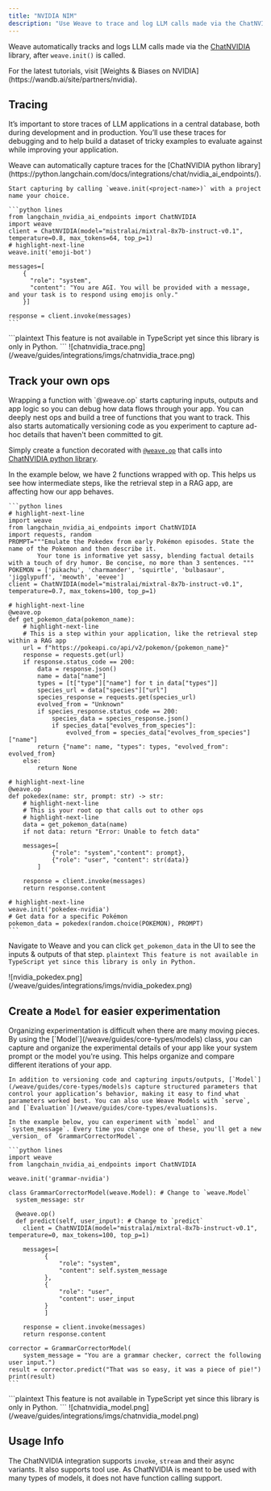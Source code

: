 ```yaml
---
title: "NVIDIA NIM"
description: "Use Weave to trace and log LLM calls made via the ChatNVIDIA library"
---
```


Weave automatically tracks and logs LLM calls made via the [ChatNVIDIA](https://python.langchain.com/docs/integrations/chat/nvidia_ai_endpoints/) library, after `weave.init()` is called.

<Tip>
For the latest tutorials, visit [Weights & Biases on NVIDIA](https://wandb.ai/site/partners/nvidia).
</Tip>

## Tracing

It’s important to store traces of LLM applications in a central database, both during development and in production. You’ll use these traces for debugging and to help build a dataset of tricky examples to evaluate against while improving your application.

<Tabs>
  <Tab title="Python">
    Weave can automatically capture traces for the [ChatNVIDIA python library](https://python.langchain.com/docs/integrations/chat/nvidia_ai_endpoints/).

    Start capturing by calling `weave.init(<project-name>)` with a project name your choice.

    ```python lines
    from langchain_nvidia_ai_endpoints import ChatNVIDIA
    import weave
    client = ChatNVIDIA(model="mistralai/mixtral-8x7b-instruct-v0.1", temperature=0.8, max_tokens=64, top_p=1)
    # highlight-next-line
    weave.init('emoji-bot')

    messages=[
        {
          "role": "system",
          "content": "You are AGI. You will be provided with a message, and your task is to respond using emojis only."
        }]

    response = client.invoke(messages)
    ```

  </Tab>
  <Tab title="TypeScript">
      ```plaintext
      This feature is not available in TypeScript yet since this library is only in Python.
      ```
  </Tab>
</Tabs>

<Frame>
![chatnvidia_trace.png](/weave/guides/integrations/imgs/chatnvidia_trace.png)
</Frame>

## Track your own ops

<Tabs>
  <Tab title="Python">
Wrapping a function with `@weave.op` starts capturing inputs, outputs and app logic so you can debug how data flows through your app. You can deeply nest ops and build a tree of functions that you want to track. This also starts automatically versioning code as you experiment to capture ad-hoc details that haven't been committed to git.

Simply create a function decorated with [`@weave.op`](/weave/guides/tracking/ops) that calls into [ChatNVIDIA python library](https://python.langchain.com/docs/integrations/chat/nvidia_ai_endpoints/).

In the example below, we have 2 functions wrapped with op. This helps us see how intermediate steps, like the retrieval step in a RAG app, are affecting how our app behaves.

    ```python lines
    # highlight-next-line
    import weave
    from langchain_nvidia_ai_endpoints import ChatNVIDIA
    import requests, random
    PROMPT="""Emulate the Pokedex from early Pokémon episodes. State the name of the Pokemon and then describe it.
            Your tone is informative yet sassy, blending factual details with a touch of dry humor. Be concise, no more than 3 sentences. """
    POKEMON = ['pikachu', 'charmander', 'squirtle', 'bulbasaur', 'jigglypuff', 'meowth', 'eevee']
    client = ChatNVIDIA(model="mistralai/mixtral-8x7b-instruct-v0.1", temperature=0.7, max_tokens=100, top_p=1)

    # highlight-next-line
    @weave.op
    def get_pokemon_data(pokemon_name):
        # highlight-next-line
        # This is a step within your application, like the retrieval step within a RAG app
        url = f"https://pokeapi.co/api/v2/pokemon/{pokemon_name}"
        response = requests.get(url)
        if response.status_code == 200:
            data = response.json()
            name = data["name"]
            types = [t["type"]["name"] for t in data["types"]]
            species_url = data["species"]["url"]
            species_response = requests.get(species_url)
            evolved_from = "Unknown"
            if species_response.status_code == 200:
                species_data = species_response.json()
                if species_data["evolves_from_species"]:
                    evolved_from = species_data["evolves_from_species"]["name"]
            return {"name": name, "types": types, "evolved_from": evolved_from}
        else:
            return None

    # highlight-next-line
    @weave.op
    def pokedex(name: str, prompt: str) -> str:
        # highlight-next-line
        # This is your root op that calls out to other ops
        # highlight-next-line
        data = get_pokemon_data(name)
        if not data: return "Error: Unable to fetch data"

        messages=[
                {"role": "system","content": prompt},
                {"role": "user", "content": str(data)}
            ]

        response = client.invoke(messages)
        return response.content

    # highlight-next-line
    weave.init('pokedex-nvidia')
    # Get data for a specific Pokémon
    pokemon_data = pokedex(random.choice(POKEMON), PROMPT)
    ```

Navigate to Weave and you can click `get_pokemon_data` in the UI to see the inputs & outputs of that step.
</Tab>
<Tab title="TypeScript">
    ```plaintext
    This feature is not available in TypeScript yet since this library is only in Python.
    ```
</Tab>
</Tabs>

<Frame>
![nvidia_pokedex.png](/weave/guides/integrations/imgs/nvidia_pokedex.png)
</Frame>

## Create a `Model` for easier experimentation

<Tabs>
  <Tab title="Python">
    Organizing experimentation is difficult when there are many moving pieces. By using the [`Model`](/weave/guides/core-types/models) class, you can capture and organize the experimental details of your app like your system prompt or the model you're using. This helps organize and compare different iterations of your app.

    In addition to versioning code and capturing inputs/outputs, [`Model`](/weave/guides/core-types/models)s capture structured parameters that control your application’s behavior, making it easy to find what parameters worked best. You can also use Weave Models with `serve`, and [`Evaluation`](/weave/guides/core-types/evaluations)s.

    In the example below, you can experiment with `model` and `system_message`. Every time you change one of these, you'll get a new _version_ of `GrammarCorrectorModel`.

    ```python lines
    import weave
    from langchain_nvidia_ai_endpoints import ChatNVIDIA

    weave.init('grammar-nvidia')

    class GrammarCorrectorModel(weave.Model): # Change to `weave.Model`
      system_message: str

      @weave.op()
      def predict(self, user_input): # Change to `predict`
        client = ChatNVIDIA(model="mistralai/mixtral-8x7b-instruct-v0.1", temperature=0, max_tokens=100, top_p=1)

        messages=[
              {
                  "role": "system",
                  "content": self.system_message
              },
              {
                  "role": "user",
                  "content": user_input
              }
              ]

        response = client.invoke(messages)
        return response.content

    corrector = GrammarCorrectorModel(
        system_message = "You are a grammar checker, correct the following user input.")
    result = corrector.predict("That was so easy, it was a piece of pie!")
    print(result)
    ```
  </Tab>
  <Tab title="TypeScript">
    ```plaintext
    This feature is not available in TypeScript yet since this library is only in Python.
    ```
  </Tab>
</Tabs>

<Frame>
![chatnvidia_model.png](/weave/guides/integrations/imgs/chatnvidia_model.png)
</Frame>

## Usage Info

The ChatNVIDIA integration supports `invoke`, `stream` and their async variants. It also supports tool use. 
As ChatNVIDIA is meant to be used with many types of models, it does not have function calling support.
